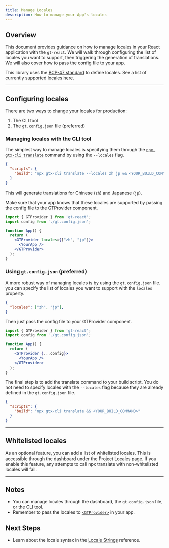 ```yaml
---
title: Manage Locales
description: How to manage your App's locales
---
```



## Overview

This document provides guidance on how to manage locales in your React application with the `gt-react`.
We will walk through configuring the list of locales you want to support, then triggering the generation of translations.
We will also cover how to pass the config file to your app.

This library uses the [BCP-47 standard](/docs/reference/locale-strings) to define locales.
See a list of currently supported locales [here](/docs/reference/supported-locales).

---

## Configuring locales

There are two ways to change your locales for production:
 1. The CLI tool
 2. The `gt.config.json` file (preferred)


### Managing locales with the CLI tool

The simplest way to manage locales is specifying them through the [`npx gtx-cli translate`](/docs/react-cli/translate) command by using the `--locales` flag.

```json title="package.json" copy
{
  "scripts": {
    "build": "npx gtx-cli translate --locales zh jp && <YOUR_BUILD_COMMAND>"
  }
}
```

This will generate translations for Chinese (`zh`) and Japanese (`jp`).


Make sure that your app knows that these locales are supported by passing the config file to the GTProvider component.
```jsx title="App.js" copy
import { GTProvider } from 'gt-react';
import config from './gt.config.json';

function App() {
  return (
    <GTProvider locales={["zh", "jp"]}>
      <YourApp />
    </GTProvider>
  );
}
```


### Using `gt.config.json` (preferred)

A more robust way of managing locales is by using the `gt.config.json` file.
you can specify the list of locales you want to support with the `locales` property.

```json title="gt.config.json" copy
{
  "locales": ["zh", "jp"],
}
```

Then just pass the config file to your GTProvider component.

```jsx title="App.js" copy
import { GTProvider } from 'gt-react';
import config from './gt.config.json';

function App() {
  return (
    <GTProvider {...config}>
      <YourApp />
    </GTProvider>
  );
}
```

The final step is to add the translate command to your build script.
You do not need to specify locales with the `--locales` flag because they are already defined in the `gt.config.json` file.
```json title="package.json" copy
{
  "scripts": {
    "build": "npx gtx-cli translate && <YOUR_BUILD_COMMAND>"
  }
}
```

---

## Whitelisted locales

As an optional feature, you can add a list of whitelisted locales.
This is accessible through the dashboard under the Project Locales page.
If you enable this feature, any attempts to call npx translate with non-whitelisted locales will fail.

---

## Notes
 * You can manage locales through the dashboard, the `gt.config.json` file, or the CLI tool.
 * Remember to pass the locales to [`<GTProvider>`](/docs/react/api/componenets/gtprovider) in your app.

 ## Next Steps
 * Learn about the locale syntax in the [Locale Strings](/docs/reference/locale-strings) reference.